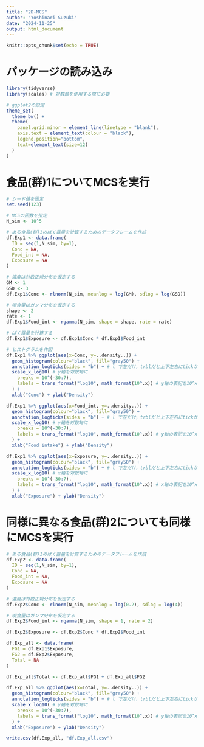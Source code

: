 ---
title: "2D-MCS"
author: "Yoshinari Suzuki"
date: "2024-11-25"
output: html_document
---

```{r setup, include=FALSE}
knitr::opts_chunk$set(echo = TRUE)
```

# パッケージの読み込み
```{r}
library(tidyverse) 
library(scales) # 対数軸を使用する際に必要

# ggplot2の設定
theme_set(
  theme_bw() +
  theme(
    panel.grid.minor = element_line(linetype = "blank"), 
    axis.text = element_text(colour = "black"),
    legend.position="bottom",
    text=element_text(size=12)
  )
)
```

# 食品(群)1についてMCSを実行
```{r}
# シード値を固定
set.seed(123)

# MCSの回数を指定
N_sim <- 10^5

# ある食品(群)1のばく露量を計算するためのデータフレームを作成
df.Exp1 <- data.frame(
  ID = seq(1,N_sim, by=1),
  Conc = NA,
  Food_int = NA,
  Exposure = NA
)

# 濃度は対数正規分布を仮定する
GM <- 1
GSD <- 3
df.Exp1$Conc <- rlnorm(N_sim, meanlog = log(GM), sdlog = log(GSD))

# 喫食量はガンマ分布を仮定する
shape <- 2
rate <- 1
df.Exp1$Food_int <- rgamma(N_sim, shape = shape, rate = rate)

# ばく露量を計算する
df.Exp1$Exposure <- df.Exp1$Conc * df.Exp1$Food_int

# ヒストグラムを作図
df.Exp1 %>% ggplot(aes(x=Conc, y=..density..)) +
  geom_histogram(colour="black", fill="gray50") +
  annotation_logticks(sides = "b") + # l で左だけ，trblだと上下左右にtickが入る
  scale_x_log10( # y軸を対数軸に
    breaks = 10^(-30:7),
    labels = trans_format("log10", math_format(10^.x)) # y軸の表記を10^x
  ) +
  xlab("Conc") + ylab("Density")

df.Exp1 %>% ggplot(aes(x=Food_int, y=..density..)) +
  geom_histogram(colour="black", fill="gray50") +
  annotation_logticks(sides = "b") + # l で左だけ，trblだと上下左右にtickが入る
  scale_x_log10( # y軸を対数軸に
    breaks = 10^(-30:7),
    labels = trans_format("log10", math_format(10^.x)) # y軸の表記を10^x
  ) +
  xlab("Food intake") + ylab("Density")

df.Exp1 %>% ggplot(aes(x=Exposure, y=..density..)) +
  geom_histogram(colour="black", fill="gray50") +
  annotation_logticks(sides = "b") + # l で左だけ，trblだと上下左右にtickが入る
  scale_x_log10( # x軸を対数軸に
    breaks = 10^(-30:7),
    labels = trans_format("log10", math_format(10^.x)) # x軸の表記を10^xに
  ) +
  xlab("Exposure") + ylab("Density")
```

# 同様に異なる食品(群)2についても同様にMCSを実行
```{r}
# ある食品(群)1のばく露量を計算するためのデータフレームを作成
df.Exp2 <- data.frame(
  ID = seq(1,N_sim, by=1),
  Conc = NA,
  Food_int = NA,
  Exposure = NA
)

# 濃度は対数正規分布を仮定する
df.Exp2$Conc <- rlnorm(N_sim, meanlog = log(0.2), sdlog = log(4))

# 喫食量はガンマ分布を仮定する
df.Exp2$Food_int <- rgamma(N_sim, shape = 1, rate = 2)

df.Exp2$Exposure <- df.Exp2$Conc * df.Exp2$Food_int
```


```{r}
df.Exp_all <- data.frame(
  FG1 = df.Exp1$Exposure,
  FG2 = df.Exp2$Exposure,
  Total = NA
)

df.Exp_all$Total <- df.Exp_all$FG1 + df.Exp_all$FG2

df.Exp_all %>% ggplot(aes(x=Total, y=..density..)) +
  geom_histogram(colour="black", fill="gray50") +
  annotation_logticks(sides = "b") + # l で左だけ，trblだと上下左右にtickが入る
  scale_x_log10( # y軸を対数軸に
    breaks = 10^(-30:7),
    labels = trans_format("log10", math_format(10^.x)) # y軸の表記を10^x
  ) +
  xlab("Exposure") + ylab("Density")

write.csv(df.Exp_all, "df.Exp_all.csv")
```
